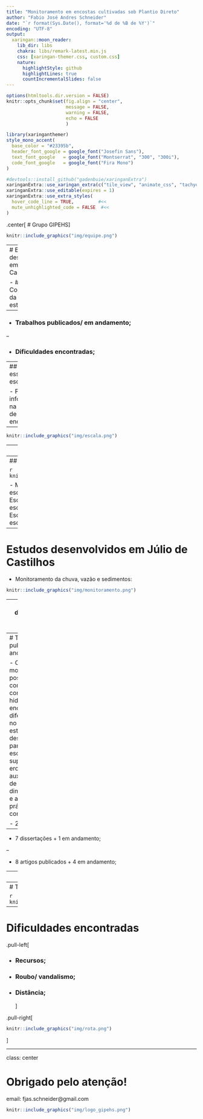 ```yaml
---
title: "Monitoramento em encostas cultivadas sob Plantio Direto"
author: "Fabio José Andres Schneider"
date: "`r format(Sys.Date(), format='%d de %B de %Y')`"
encoding: "UTF-8"
output:
  xaringan::moon_reader:
    lib_dir: libs
    chakra: libs/remark-latest.min.js
    css: [xaringan-themer.css, custom.css]
    nature:
      highlightStyle: github
      highlightLines: true
      countIncrementalSlides: false
---
```



```r
options(htmltools.dir.version = FALSE)
knitr::opts_chunk$set(fig.align = "center",
                      message = FALSE,
                      warning = FALSE,
                      echo = FALSE
                      )
```

```r
library(xaringanthemer)
style_mono_accent(
  base_color = "#23395b",
  header_font_google = google_font("Josefin Sans"),
  text_font_google   = google_font("Montserrat", "300", "300i"),
  code_font_google   = google_font("Fira Mono")
)
```


```r
#devtools::install_github("gadenbuie/xaringanExtra")
xaringanExtra::use_xaringan_extra(c("tile_view", "animate_css", "tachyons"))
xaringanExtra::use_editable(expires = 1)
xaringanExtra::use_extra_styles(
  hover_code_line = TRUE,         #<<
  mute_unhighlighted_code = FALSE  #<<
)
```

.center[
# Grupo GIPEHS
]

```r
knitr::include_graphics("img/equipe.png")
```


---
# Estudos desenvolvidos em Júlio de Castilhos


- ### Contextualização da área de estudo;

--

- ### Trabalhos publicados/ em andamento;

--

- ### Dificuldades encontradas;


---
## Por que essa escala?

- Pouca informação na escala de encosta!

--

```r
knitr::include_graphics("img/escala.png")
```


---
## Contextualização da área de estudo

```r
knitr::include_graphics("img/jc_bacias.png")
```

---
## Contextualização da área de estudo

```r
knitr::include_graphics("img/jc_macros.png")
```

- M1: Escarificada, baixa fitomassa;
- M2: Não escarificada, baixa fitomassa;
- M3: Escarificada, alta fitomassa;
- M4: Não escarificada, alta fitomassa;
- M5: Escarificada, média fitomassa;
- M6: Não escarificada, média fitomassa;

---
# Estudos desenvolvidos em Júlio de Castilhos

- Monitoramento da chuva, vazão e sedimentos:

```r
knitr::include_graphics("img/monitoramento.png")
```


---
# Estudos desenvolvidos em Júlio de Castilhos

- Cota e amostra.

```r
knitr::include_graphics("img/q_ssc.png")
```

---
# Trabalhos publicados e em andamento

- Com o monitoramento foi possível compreender o comportamento hidrológica da encosta, com diferentes usos, no momento os estudos estão se desenvolvendo para modelar o escoamento superficial e erosivo para auxiliar na decisão de dimensionamento e alocação de práticas conservacionistas.

  - 2 teses;

--

  - 7 dissertações + 1 em andamento;

--

  - 8 artigos publicados + 4 em andamento;


---
# Trabalhos publicados

```r
knitr::include_graphics("img/trabalhos.png")
```

---
# Trabalhos publicados

```r
knitr::include_graphics("img/trabalhos2.png")
```


---
# Dificuldades encontradas

.pull-left[

- ### Recursos;

- ### Roubo/ vandalismo;

- ### Distância;
]

.pull-right[

```r
knitr::include_graphics("img/rota.png")
```
]

---
class: center

# Obrigado pelo atenção!

email: fjas.schneider@gmail.com

```r
knitr::include_graphics("img/logo_gipehs.png")
```


